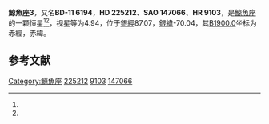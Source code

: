{{Starbox begin
| name = 鯨魚座3
}}
{{Starbox observe
| epoch = [[J2000.0|J2000.0]]
| constell = [[鯨魚座|鯨魚座]]<ref name=SIMBAD>{{cite web
 | url=http://simbad.u-strasbg.fr/simbad/sim-id?Ident=HR+9103
 | title=Pulsating variable Star
 | publisher=Centre de Données astronomiques de Strasbourg
 | work=SIMBAD
 | accessdate=2012-07-13
 | archive-date=2016-03-16
 | archive-url=https://web.archive.org/web/20160316205824/http://simbad.u-strasbg.fr/simbad/sim-id?Ident=HR+9103
 | dead-url=no
 }}</ref><ref name=DATA>{{cite web
 | url=http://vizier.u-strasbg.fr/viz-bin/VizieR-5?-out.add=.&-source=5050&-corr=PK=HR&-out.max=9999&HR=9103
 | title=VizieR Detailed Page
 | accessdate=2012-07-13
 | archive-date=2016-03-05
 | archive-url=https://web.archive.org/web/20160305050542/http://vizier.u-strasbg.fr/viz-bin/VizieR-5?-out.add=.&-source=5050&-corr=PK=HR&-out.max=9999&HR=9103
 | dead-url=no
 }}</ref>
| 星官 = 
| ra = {{RA|0|4|30.1}}<ref name=SIMBAD /><ref name=DATA />
| dec = {{DEC|-10|30|34}}<ref name=SIMBAD /><ref name=DATA />
| appmag_v = 4.94<ref name=SIMBAD /><ref name=DATA />
}}
{{Starbox character
| class = K3Ib<ref name=SIMBAD /><ref name=DATA />
| b-v = 1.63<ref name=SIMBAD /><ref name=DATA />
| u-b = 1.92<ref name=SIMBAD /><ref name=DATA />
| r-i = <ref name=SIMBAD /><ref name=DATA />
| variable = 
}}
{{Starbox astrometry
| radial_v = 1.92
| prop_mo_ra = -42
| parallax = 0.016
| p_error = 
}}
{{Starbox catalog
| names =BD-11 6194，[[SAO星表|SAO]] 147066，[[HD星表|HD]] 225212，[[HR星表|HR]] 9103}}
{{Starbox reference |Simbad=HR+9103}}
{{Starbox end}}

'''鯨魚座3'''，又名'''BD-11 6194'''，'''HD 225212'''、'''SAO 147066'''、'''HR 9103'''，是[[鯨魚座|鯨魚座]]的一颗恒星<ref name=SIMBAD /><ref name=DATA />，视星等为4.94，位于[[銀道座標系|銀經]]87.07，[[銀道座標系|銀緯]]-70.04，其[[B1900.0|B1900.0]]坐标为赤經{{RA|23|59|23}}，赤緯{{DEC|-11|-70.04|58}}。

== 参考文献 ==
{{reflist}}

{{star-stub}}

{{鯨魚座恒星}}
[[Category:鯨魚座|Category:鯨魚座]]
[[Category:HD和HDE天體|225212]]
[[Category:HR天體|9103]]
[[Category:SAO天體|147066]]